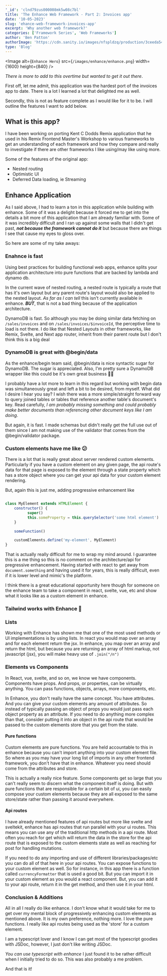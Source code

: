 ```yaml
---
'_id': 'clnd79zus000008mk5w08c7bl'
title: 'The Enhance Web Framework - Part 2: Invoices app'
date: '10-05-2023'
slug: 'ehance-web-framework-invoices-app'
excerpt: 'Why another web framework?'
categories: ['Framework Series', 'Web Frameworks']
author: 'Ben Patton'
authorImage: 'https://cdn.sanity.io/images/nfspldzq/production/3ceeda54221c7c0614ecc51f955c7be39a1da34e-512x512.jpg'
type: 'Blog'
---
```


<Image
  alt={`Enhance Hero`}
  src={`/images/enhance/enhance.png`}
  width={1600}
  height={840}
/>

_There is more to add to this overtime but wanted to get it out there_.

First off, let me admit, this application was the hardest port of the invoices app to date. There is a lot I learned a lot that delighted me as well.

Secondly, this is not as feature complete as I would like for it to be. I will outline the features I want to add below.

## What is this app?

I have been working on porting Kent C Dodds Remix application that he used in his Remix Frontend Master's Workshop to various frameworks to get an understanding of each framework and how they compare and really to investigate if there are other frameworks I like using/may like using more.

Some of the features of the original app:

- Nested routing
- Optimistic UI
- Deferred Data loading, ie Streaming

## Enhance Application

As I said above, I had to learn a ton in this application while building with enhance. Some of it was a delight because it forced me to get into the details a bit more of this application that I am already familiar with. Some of it was incredibly difficult and I ran up against some walls that I didn't get past, _**not because the framework cannot do it**_ but because there are things I see that cause my eyes to gloss over.

So here are some of my take aways:

### Enahnce is fast

Using best practices for building functional web apps, enhance splits your application architecture into pure functions that are backed by lambda and dynamo db.

In the current wave of nested routing, a nested route is typically a route that has it's own layout but any parent route's layout would also be applied to the nested layout. _As far as I can tell_ this isn't currently available in enhance. _**BUT**_, that is not a bad thing because of the application architecture.

DynamoDB is fast. So although you may be doing similar data fetching on `/sales/invoices` and on `/sales/invoices/$invoiceId`, the perceptive time to load is not there. I do like that Nested Layouts in other frameworks, like Remix, Svelte, and Next app router, inherit from their parent route but I don't think this is a big deal

### DynamoDB is great with @begin/data

As the enhance/begin team said, @begin/data is nice syntactic sugar for DynamoDB. The sugar is appreciated. Also, I'm pretty sure a DynamoDB wrapper like this could be it's own great business 🤷‍♂️

I probably have a lot more to learn in this regard but working with begin data was simultaneously great and left a bit to be desired, from myself. What did I desire I hear you say? I wish there was a more simple/straight forward way to query joined tables or tables that reference another table's document's key. Read carefully, _I am probably missing something and could probably make better documents than referencing other document keys like I am doing_.

But again, it is fast. I made schemas but didn't really get the full use out of them since I am not making use of the validator that comes from the @begin/validator package.

### Custom elements have me like 😕

There is a lot that is really great about server rendered custom elements. Particularly if you have a custom element on any given page, the api route's data for that page is exposed to the element through a state property which has a store object where you can get your api data for your custom element rendering.

But, again this is just me, adding progressive enhancement like

```js

class MyElement extends HTMLElement {
    constructor() {
          super()
          this.someProperty = this.querySelector('some html element')
    }

    someFunction()

    customElements.define('my-element', MyElement)
}

```

That is actually really difficult for me to wrap my mind around. I guarantee this is a me thing so this is no comment on the architecture/api for pregressive enhancement. Having started with react to get away from `document.something` and having used it for years, this is really difficult, even if it is lower level and mimic's the platform.

I think there is a great educational opportunity here though for someone on the enhance team to take a component in react, svelte, vue, etc and show what it looks like as a custom element in enhance.

### Tailwind works with Enhance 🥳

### Lists

Working with Enhance has shown me that one of the most used methods or UI implementations is by using lists. In react you would map over an array and for each element return the jsx. In enhance, you map over an array and return the html, but because you are returning an array of html markup, not javascript (jsx), you will make heavy use of `.join("/n")`

### Elements vs Components

In React, vue, svelte, and so on, we know we have components. Components have props. And props, or properties, can be virtually anything. You can pass functions, objects, arrays, more components, etc.

In Enhance, you don't really have the same concept. You have attributes. And you can give your custom elements any amount of attributes. So instead of typically passing an object of props you would just pass each object property as an attribute. If you need to do anything more complex than that, consider putting it into an object in the api route that would be passed to the custom elements store that you get from the state.

#### Pure functions

Custom elements are pure functions. You are held accountable to this in enhance because you can't import anything into your custom element file. So where as you may have your long list of imports in any other frontend framework, you don't have that in enhance. Whatever you need should come from the attributes and store.

This is actually a really nice feature. Some components get so large that you can't really seem to discern what the component itself is doing. But with pure functions that are responsible for a certain bit of ui, you can easily compose your custom elements because they are all exposed to the same store/state rather than passing it around everywhere.

#### Api routes

I have already mentioned features of api routes but more like svelte and sveltekit, enhance has api routes that run parallel with your ui routes. This means you can use any of the traditional http methods in a api route. Most often you reach for get which will return the data in the store for the api route that is exposed to the custom elements state as well as reaching for post for handling mutations.

If you need to do any importing and use of different libraries/packages/etc you can do all of that here in your api routes. You can expose functions to your custom element as well. So for instance, in this app there is a function called `currencyFormatter` that is used a good bit. But you can import it in your custom element as you would a react component. But, you can add it to your api route, return it in the get method, and then use it in your html.

### Conclusion & Additions

All in all I really do like enhance. I don't know what it would take for me to get over my mental block of progressively enhancing custom elements as mentioned above. It is my own preference, nothing more. I love the pure functions. I really like api routes being used as the 'store' for a custom element.

I am a typescript lover and I know I can get most of the typescript goodies with JSDoc, however, I just don't like writing JSDoc.

_You can use typescript with enhance_ I just found it to be rather difficult when I initially tried to do so. This was also probably a me problem.

And that is it!
